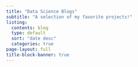 ```yaml
---
title: "Data Science Blogs"
subtitle: "A selection of my favorite projects!"
listing: 
  contents: blog
  type: default
  sort: "date desc"
  categories: true
page-layout: full
title-block-banner: true
---
```

